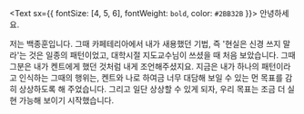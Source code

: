 <Text sx={{ fontSize: [4, 5, 6], fontWeight: `bold`, color: `#2BB32B` }}>
안녕하세요.
</Text>

저는 백종훈입니다. 그때 카페테리아에서 내가 새용했던 기법, 즉 '현실은 신경 쓰지 말라'는 것은 일종의 패턴이었고, 대학시절 지도교수님이 쓰셨을 때 처음 보았습니다. 그때 그분은 내가 켄트에게 했던 것처럼 내게 조언해주셨지요. 지금은 내가 하나의 패턴이라고 인식하는 그때의 행위는, 켄트와 나로 하여금 너무 대담해 보일 수 있는 먼 목표를 감히 상상하도록 해 주었습니다. 그리고 일단 상상할 수 있게 되자,
우리 목표는 조금 더 실현 가능해 보이기 시작했습니다.
